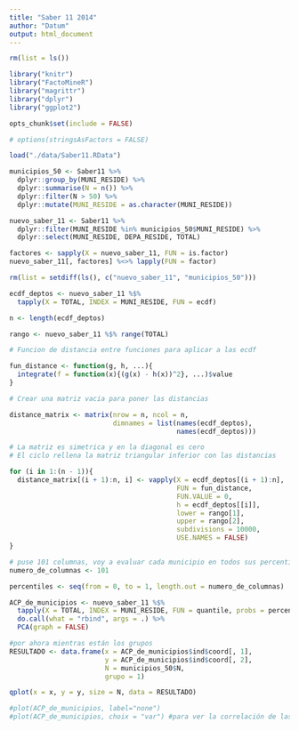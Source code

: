 ```yaml
---
title: "Saber 11 2014"
author: "Datum"
output: html_document
---
```


```r
rm(list = ls())

library("knitr")
library("FactoMineR")
library("magrittr")
library("dplyr")
library("ggplot2")

opts_chunk$set(include = FALSE)

# options(stringsAsFactors = FALSE)
```

```r
load("./data/Saber11.RData")
```

```r
municipios_50 <- Saber11 %>%
  dplyr::group_by(MUNI_RESIDE) %>%
  dplyr::summarise(N = n()) %>%
  dplyr::filter(N > 50) %>%
  dplyr::mutate(MUNI_RESIDE = as.character(MUNI_RESIDE))

nuevo_saber_11 <- Saber11 %>%
  dplyr::filter(MUNI_RESIDE %in% municipios_50$MUNI_RESIDE) %>%
  dplyr::select(MUNI_RESIDE, DEPA_RESIDE, TOTAL)

factores <- sapply(X = nuevo_saber_11, FUN = is.factor)
nuevo_saber_11[, factores] %<>% lapply(FUN = factor)

rm(list = setdiff(ls(), c("nuevo_saber_11", "municipios_50")))
```

```r
ecdf_deptos <- nuevo_saber_11 %$%
  tapply(X = TOTAL, INDEX = MUNI_RESIDE, FUN = ecdf)

n <- length(ecdf_deptos)

rango <- nuevo_saber_11 %$% range(TOTAL)

# Funcion de distancia entre funciones para aplicar a las ecdf

fun_distance <- function(g, h, ...){
  integrate(f = function(x){(g(x) - h(x))^2}, ...)$value
}

# Crear una matriz vacia para poner las distancias

distance_matrix <- matrix(nrow = n, ncol = n,
                          dimnames = list(names(ecdf_deptos),
                                          names(ecdf_deptos)))

# La matriz es simetrica y en la diagonal es cero
# El ciclo rellena la matriz triangular inferior con las distancias

for (i in 1:(n - 1)){
  distance_matrix[(i + 1):n, i] <- vapply(X = ecdf_deptos[(i + 1):n],
                                          FUN = fun_distance,
                                          FUN.VALUE = 0,
                                          h = ecdf_deptos[[i]],
                                          lower = rango[1],
                                          upper = rango[2],
                                          subdivisions = 10000,
                                          USE.NAMES = FALSE)
}
```

```r
# puse 101 columnas, voy a evaluar cada municipio en todos sus percentiles
numero_de_columnas <- 101

percentiles <- seq(from = 0, to = 1, length.out = numero_de_columnas)

ACP_de_municipios <- nuevo_saber_11 %$%
  tapply(X = TOTAL, INDEX = MUNI_RESIDE, FUN = quantile, probs = percentiles) %>%
  do.call(what = "rbind", args = .) %>%
  PCA(graph = FALSE)

#por ahora mientras están los grupos
RESULTADO <- data.frame(x = ACP_de_municipios$ind$coord[, 1],
                        y = ACP_de_municipios$ind$coord[, 2],
                        N = municipios_50$N,
                        grupo = 1)

qplot(x = x, y = y, size = N, data = RESULTADO)

#plot(ACP_de_municipios, label="none")
#plot(ACP_de_municipios, choix = "var") #para ver la correlación de las variables
```